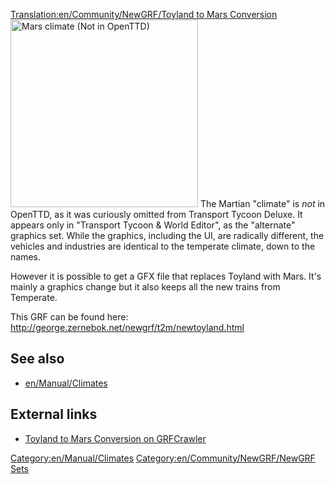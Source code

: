 [[Translation:en/Community/NewGRF/Toyland to Mars Conversion]]
[[File:en/Community/NewGRF/Marsscreenshot.png|thumb|300px|right|Mars climate (Not in OpenTTD)]]
The Martian "climate" is ''not'' in OpenTTD, as it was curiously omitted from Transport Tycoon Deluxe. It appears only in "Transport Tycoon & World Editor", as the "alternate" graphics set. While the graphics, including the UI, are radically different, the vehicles and industries are identical to the temperate climate, down to the names.

However it is possible to get a GFX file that replaces Toyland with Mars. It's mainly a graphics change but it also keeps all the new trains from Temperate.

This GRF can be found here: http://george.zernebok.net/newgrf/t2m/newtoyland.html

{{en/-}}

== See also ==
* [[en/Manual/Climates]]

== External links ==
* [http://grfcrawler.tt-forums.net/details.php?do=details&id=39 Toyland to Mars Conversion on GRFCrawler]

[[Category:en/Manual/Climates]] [[Category:en/Community/NewGRF/NewGRF Sets]]